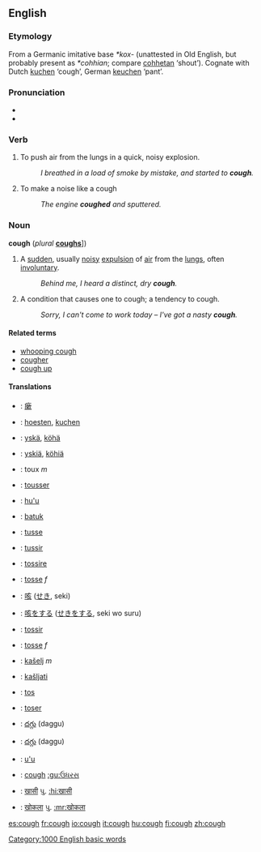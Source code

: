 ==English==

===Etymology===
From a Germanic imitative base ''*kox-'' (unattested in Old English, but probably present as ''*cohhian''; compare [[cohhetan]] ‘shout’).  Cognate with Dutch [[kuchen]] ‘cough’, German [[keuchen]] ‘pant’.

===Pronunciation===
*{{IPA|/kɒf/}}
*{{audio|en-us-cough.ogg|Audio (US)}}

===Verb===
{{en-verb|cough|coughs|coughed|coughing}}
# To push air from the lungs in a quick, noisy explosion.
#:''I breathed in a load of smoke by mistake, and started to '''cough'''.''
# To make a noise like a cough
#:''The engine '''coughed''' and sputtered.''

===Noun===
'''cough''' (''plural'' '''[[coughs]]'''])
# {{symptom}} A [[sudden]], usually [[noisy]] [[expulsion]] of [[air]] from the [[lungs]], often [[involuntary]].
#:''Behind me, I heard a distinct, dry '''cough'''.''
# A condition that causes one to cough; a tendency to cough.
#:''Sorry, I can't come to work today – I've got a nasty '''cough'''.''

====Related terms====
*[[whooping cough]]
*[[cougher]]
*[[cough up]]

====Translations====
{{checktrans}}

*{{ttbc|Chinese Characters}}: [[瘶]]
*{{ttbc|Dutch}}: [[hoesten]], [[kuchen]]
*{{ttbc|Finnish}}: [[yskä]], [[köhä]]
*{{ttbc|Finnish}}: [[yskiä]], [[köhiä]]
*{{ttbc|French}}: toux ''m''
*{{ttbc|French}}: [[tousser]]
*{{ttbc|Guaraní}}: [[hu'u]]
*{{ttbc|Indonesian}}: [[batuk]]
*{{ttbc|Interlingua}}: [[tusse]]
*{{ttbc|Interlingua}}: [[tussir]]
*{{ttbc|Italian}}: [[tossire]]
*{{ttbc|Italian}}: [[tosse]] ''f''
*{{ttbc|Japanese}}: [[咳]] ([[せき]], seki)
*{{ttbc|Japanese}}: [[咳]]をする ([[せき]]をする, seki wo suru)

*{{ttbc|Portuguese}}: [[tossir]]
*{{ttbc|Portuguese}}: [[tosse]] ''f''
*{{ttbc|Slovene}}: [[kašelj]] ''m''
*{{ttbc|Slovene}}: [[kašljati]]
*{{ttbc|Spanish}}: [[tos]]
*{{ttbc|Spanish}}: [[toser]]
*{{ttbc|Telugu}}: [[దగ్గు]] (daggu)
*{{ttbc|Telugu}}: [[దగ్గు]] (daggu)
*{{ttbc|Tupinambá}}: [[u'u]]
*{{ttbc|Gujarati }}: [[cough]] [[:gu:ઉધરસ]]
*{{ttbc|Hindi }}: [[खासी]] પુ. [[:hi:खासी]]
*{{ttbc|Marathi }}: [[खोकला]] પુ. [[:mr:खोकला]]


[[Category:1000 English basic words]]

[[es:cough]]
[[fr:cough]]
[[io:cough]]
[[it:cough]]
[[hu:cough]]
[[fi:cough]]
[[zh:cough]]